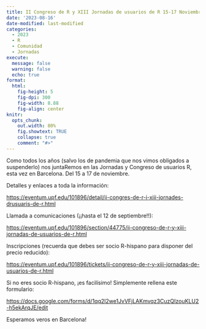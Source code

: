 ```yaml
---
title: II Congreso de R y XIII Jornadas de usuarios de R 15-17 Noviembre 2023
date: '2023-08-16'
date-modified: last-modified
categories:
  - 2023
  - R
  - Comunidad
  - Jornadas
execute: 
  message: false
  warning: false
  echo: true
format: 
  html: 
    fig-height: 5
    fig-dpi: 300
    fig-width: 8.88
    fig-align: center
knitr:
  opts_chunk:
    out.width: 80%
    fig.showtext: TRUE
    collapse: true
    comment: "#>"
---
```


Como todos los años (salvo los de pandemia que nos vimos obligados a suspenderlo) nos juntaRemos en las Jornadas y Congreso de usuarios R, esta vez en Barcelona. Del 15 a 17 de noviembre.

Detalles y enlaces a toda la información:

<https://eventum.upf.edu/101896/detail/ii-congres-de-r-i-xiii-jornades-drusuaris-de-r.html>

Llamada a comunicaciones (¡¡hasta el 12 de septiembre!!):

<https://eventum.upf.edu/101896/section/44775/ii-congreso-de-r-y-xiii-jornadas-de-usuarios-de-r.html>

Inscripciones (recuerda que debes ser socio R-hispano para disponer del precio reducido):

<https://eventum.upf.edu/101896/tickets/ii-congreso-de-r-y-xiii-jornadas-de-usuarios-de-r.html>

Si no eres socio R-hispano, ¡es facilísimo! Simplemente rellena este formulario:

<https://docs.google.com/forms/d/1qq2l2we1JvVFjLAKmvqz3CuzQIzouKLU2-h5ekArqJE/edit>

Esperamos veros en Barcelona!
